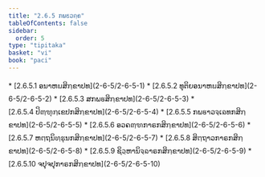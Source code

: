 ```yaml
---
title: "2.6.5 ກພຬວຄ຺ຄ"
tableOfContents: false
sidebar:
  order: 5
type: "tipitaka"
basket: "vi"
book: "paci"
---
```



<DynamicBreadcrumb />



<TableOfContents book="paci" section="2.6.5">
* [2.6.5.1 ອນາຫຏສິກ຺ຂາປທ](2-6-5/2-6-5-1)
* [2.6.5.2 ທຸຕິຍອນາຫຏສິກ຺ຂາປທ](2-6-5/2-6-5-2)
* [2.6.5.3 ສກພຬສິກ຺ຂາປທ](2-6-5/2-6-5-3)
* [2.6.5.4 ປິຓ຺ຑຸກ຺ເຂປກສິກ຺ຂາປທ](2-6-5/2-6-5-4)
* [2.6.5.5 ກພຬາວຈ຺ເຉທກສິກ຺ຂາປທ](2-6-5/2-6-5-5)
* [2.6.5.6 ອວຄຓ຺ຑກາຣກສິກ຺ຂາປທ](2-6-5/2-6-5-6)
* [2.6.5.7 ຫຕ຺ຖນິທ຺ຘຸນກສິກ຺ຂາປທ](2-6-5/2-6-5-7)
* [2.6.5.8 ສິຕ຺ຖາວກາຣກສິກ຺ຂາປທ](2-6-5/2-6-5-8)
* [2.6.5.9 ຊິວ຺ຫານິຈ຺ຉາຣກສິກ຺ຂາປທ](2-6-5/2-6-5-9)
* [2.6.5.10 ຈປຸຈປຸກາຣກສິກ຺ຂາປທ](2-6-5/2-6-5-10)
</TableOfContents>